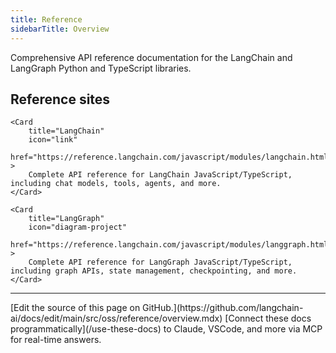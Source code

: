 ```yaml
---
title: Reference
sidebarTitle: Overview
---
```


Comprehensive API reference documentation for the LangChain and LangGraph Python and TypeScript libraries.

## Reference sites

<CardGroup cols={2}>


    <Card
        title="LangChain"
        icon="link"
        href="https://reference.langchain.com/javascript/modules/langchain.html"
    >
        Complete API reference for LangChain JavaScript/TypeScript, including chat models, tools, agents, and more.
    </Card>

    <Card
        title="LangGraph"
        icon="diagram-project"
        href="https://reference.langchain.com/javascript/modules/langgraph.html"
    >
        Complete API reference for LangGraph JavaScript/TypeScript, including graph APIs, state management, checkpointing, and more.
    </Card>

</CardGroup>

---

<Callout icon="pen-to-square" iconType="regular">
    [Edit the source of this page on GitHub.](https://github.com/langchain-ai/docs/edit/main/src/oss/reference/overview.mdx)
</Callout>
<Tip icon="terminal" iconType="regular">
    [Connect these docs programmatically](/use-these-docs) to Claude, VSCode, and more via MCP for    real-time answers.
</Tip>
